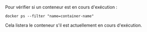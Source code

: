 Pour vérifier si un conteneur est en cours d'exécution :

```
docker ps --filter "name=container-name"
```

Cela listera le conteneur s'il est actuellement en cours d'exécution.
